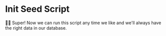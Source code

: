 # Init Seed Script

<EpicVideo url="https://www.epicweb.dev/workshops/data-modeling-deep-dive/seeding-data/configuring-prisma-for-seed-script-execution/solution" />

👨‍💼 Super! Now we can run this script any time we like and we'll always have the
right data in our database.
